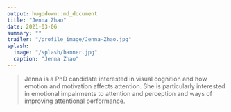 ```yaml
---
output: hugodown::md_document
title: "Jenna Zhao"
date: 2021-03-06
summary: ""
trailer: "/profile_image/Jenna-Zhao.jpg"
splash:
  image: "/splash/banner.jpg"
  caption: "Jenna Zhao"
---
```


> Jenna is a PhD candidate interested in visual cognition and how emotion and motivation affects attention. She is particularly interested in emotional impairments to attention and perception and ways of improving attentional performance.
